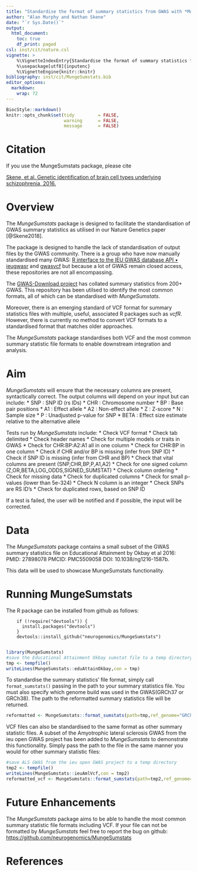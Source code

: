 ```yaml
---
title: "Standardise the format of summary statistics from GWAS with *MungeSumstats*"
author: "Alan Murphy and Nathan Skene"
date: "`r Sys.Date()`"
output:
  html_document:
    toc: true
    df_print: paged
csl: inst/cit/nature.csl
vignette: >
    %\VignetteIndexEntry{Standardise the format of summary statistics from GWAS with MungeSumstats} 
    %\usepackage[utf8]{inputenc}
    %\VignetteEngine{knitr::knitr} 
bibliography: inst/cit/MungeSumstats.bib
editor_options: 
  markdown: 
    wrap: 72
---
```


```r
BiocStyle::markdown()
knitr::opts_chunk$set(tidy         = FALSE,
                      warning      = FALSE,
                      message      = FALSE)

```

# Citation

If you use the MungeSumstats package, please cite

[Skene, et al. Genetic identification of brain cell types underlying
schizophrenia, 2016.](https://www.nature.com/articles/s41588-018-0129-5)

# Overview

The *MungeSumstats* package is designed to facilitate the
standardisation of GWAS summary statistics as utilised in our Nature
Genetics paper [@Skene2018].

The package is designed to handle the lack of standardisation of output
files by the GWAS community. There is a group who have now manually
standardised many GWAS: [R interface to the IEU GWAS database API •
ieugwasr](https://mrcieu.github.io/ieugwasr/) and
[gwasvcf](https://github.com/MRCIEU/gwasvcf) but because a lot of GWAS
remain closed access, these repositories are not all encompassing.

The [GWAS-Download
project](https://github.com/mikegloudemans/gwas-download) has collated
summary statistics from 200+ GWAS. This repository has been utilsed to
identify the most common formats, all of which can be standardised with
*MungeSumstats*.

Moreover, there is an emerging standard of VCF format for summary
statistics files with multiple, useful, associated R packages such as
*vcfR*. However, there is currently no method to convert VCF formats to
a standardised format that matches older approaches.

The *MungeSumstats* package standardises both VCF and the most common
summary statistic file formats to enable downstream integration and
analysis.

# Aim

*MungeSumstats* will ensure that the necessary columns are present,
syntactically correct. The output columns will depend on your input but can 
include: 
  * SNP : SNP ID (rs IDs) 
  * CHR : Chromosome number 
  * BP : Base pair positions
  * A1 : Effect allele 
  * A2 : Non-effect allele
  * Z : Z-score
  * N : Sample size
  * P : Unadjusted p-value for SNP
  * BETA : Effect size estimate relative to the alternative allele 

Tests run by *MungeSumstats* include:
  * Check VCF format
  * Check tab delimited
  * Check header names
  * Check for multiple models or traits in GWAS
  * Check for CHR:BP:A2:A1 all in one column
  * Check for CHR:BP in one column
  * Check if CHR and/or BP is missing (infer from SNP ID)
  * Check if SNP ID is missing (infer from CHR and BP)
  * Check that vital columns are present (SNP,CHR,BP,P,A1,A2)
  * Check for one signed column (Z,OR,BETA,LOG_ODDS,SIGNED_SUMSTAT)
  * Check column ordering
  * Check for missing data
  * Check for duplicated columns
  * Check for small p-values (lower than  5e-324)
  * Check N column is an integer
  * Check SNPs are RS ID's
  * Check for duplicated rows, based on SNP ID

If a test is failed, the user will be notified and if possible, the input will 
be corrected.

# Data

The *MungeSumstats* package contains a small subset of the GWAS summary
statistics file on Educational Attainment by Okbay et al 2016: PMID:
27898078 PMCID: PMC5509058 DOI: 10.1038/ng1216-1587b.

This data will be used to showcase MungeSumstats functionality.

# Running MungeSumstats

The R package can be installed from github as follows:
```
    if (!require("devtools")) {
      install.packages("devtools")
    }
    devtools::install_github("neurogenomics/MungeSumstats")
    
```
```r
library(MungeSumstats)
#save the Educational Attainment Okbay sumstat file to a temp directory
tmp <- tempfile()
writeLines(MungeSumstats::eduAttainOkbay,con = tmp)
```

To standardise the summary statistics' file format, simply call
`format_sumstats()` passing in the path to your summary statistics file.
You must also specify which genome build was used in the GWAS(GRCh37 or GRCh38).
The path to the reformatted summary statistics file will be returned.

```r
reformatted <- MungeSumstats::format_sumstats(path=tmp,ref_genome="GRCh37")
```

VCF files can also be standardised to the same format as other summary statistic
files. A subset of the Amyotrophic lateral sclerosis GWAS from the ieu open GWAS
project has been added to *MungeSumstats* to demonstrate this functionality.
Simply pass the path to the file in the same manner you would for other summary
statistic files:

```r
#save ALS GWAS from the ieu open GWAS project to a temp directory
tmp2 <- tempfile()
writeLines(MungeSumstats::ieuAmlVcf,con = tmp2)
reformatted_vcf <- MungeSumstats::format_sumstats(path=tmp2,ref_genome="GRCh37")
```

# Future Enhancements

The *MungeSumstats* package aims to be able to handle the most common
summary statistic file formats including VCF. If your file can not be
formatted by *MungeSumstats* feel free to report the bug on github:
<https://github.com/neurogenomics/MungeSumstats>

# References
